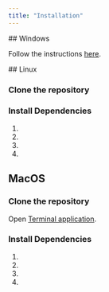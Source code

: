 ```yaml
---
title: "Installation"
---
```



<Tabs>
<Tab title="Windows">
## Windows

Follow the instructions [here](https://github.com/comfyanonymous/ComfyUI?tab=readme-ov-file#windows).

</Tab>
<Tab title="Linux">
## Linux

### Clone the repository

<GitClone />

### Install Dependencies

1. <Conda />
1. <InstallGpuDependencies />
1. <PipInstall />
1. <RunComfy />
</Tab>

<Tab title="Mac">

## MacOS

### Clone the repository

Open [Terminal application](https://support.apple.com/guide/terminal/open-or-quit-terminal-apd5265185d-f365-44cb-8b09-71a064a42125/mac).

<GitClone />

### Install Dependencies

1. <Conda />
1. <InstallGpuDependencies />
1. <PipInstall />
1. <RunComfy />
</Tab>
</Tabs>

